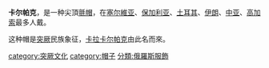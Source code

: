 '''卡尔帕克'''，是一种尖頂[[氈帽|氈帽]]，在[[塞尔維亚|塞尔維亚]]、[[保加利亚|保加利亚]]、[[土耳其|土耳其]]、[[伊朗|伊朗]]、[[中亚|中亚]]、[[高加索|高加索]]最多人戴。

这种帽是[[突厥|突厥]]民族象征，[[卡拉卡尔帕克|卡拉卡尔帕克]]由此名而來。

[[category:突厥文化|category:突厥文化]]
[[category:帽子|category:帽子]]
[[分類:俄羅斯服飾|分類:俄羅斯服飾]]